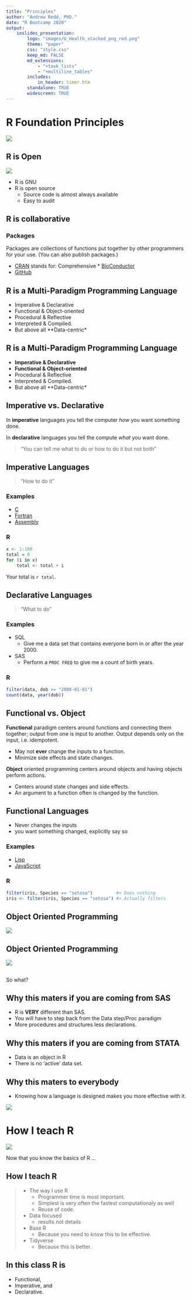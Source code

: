 ```yaml
---
title: "Principles"
author: "Andrew Redd, PhD."
date: "R Bootcamp 2020"
output:
    ioslides_presentation:
        logo: "images/U_Health_stacked_png_red.png"
        theme: "paper"
        css: "style.css"
        keep_md: FALSE
        md_extensions:
            - "+task_lists"
            - "+multiline_tables"
        includes:
            in_header: timer.htm
        standalone: TRUE
        widescreen: TRUE
---
```


# R Foundation Principles

![](images/R_logo.svg)

## R is Open

![](images/GNU.svg){.float-right}

* R is GNU
* R is open source
    + Source code is almost always available
    + Easy to audit

## R is collaborative

### Packages
Packages are collections of functions put together by other programmers for your use. (You can also publish packages.)

 * [CRAN](https://cran.r-project.org/) stands for: Comprehensive  * [BioConductor](http://www.bioconductor.org/)
 * [GitHub](https://github.com/search/advanced)


## R is a Multi-Paradigm Programming Language

* Imperative & Declarative
* Functional & Object-oriented
* Procedural & Reflective
* Interpreted & Compiled.
* But above all **Data-centric*

## R is a Multi-Paradigm Programming Language

* **Imperative & Declarative**
* **Functional & Object-oriented**
* Procedural & Reflective
* Interpreted & Compiled.
* But above all **Data-centric*

## Imperative vs. Declarative

In **imperative** languages you tell the computer *how* you want something done.

In **declarative** languages you tell the compute *what* you want done.

>  "You can tell me what to do or how to do it but not both"

## Imperative Languages

> "How to do it"

### Examples

* [C](https://en.wikipedia.org/wiki/The_C_Programming_Language)
* [Fortran](https://en.wikipedia.org/wiki/Fortran)
* [Assembly](https://en.wikipedia.org/wiki/Assembly_language)

### R
```r
x <- 1:100
total = 0
for (i in x)
    total <- total + i
```

Your total is `r total`.

## Declarative Languages

> "What to do"

### Examples

* SQL
    + Give me a data set that contains everyone born in or after the year 2000.
* SAS
    + Perform a `PROC FREQ` to give me a count of birth years.

### R
```r
filter(data, dob >= "2000-01-01")
count(data, year(dob))
```

## Functional vs. Object

**Functional** paradigm centers around functions and connecting them together;
output from one is input to another.
Output depends only on the input, i.e. idempotent.

* May not **ever** change the inputs to a function.
* Minimize side effects and state changes.

**Object** oriented programming centers around objects and having objects
perform actions.

* Centers around state changes and side effects.
* An argument to a function often is changed by the function.

## Functional Languages

* Never changes the inputs
* you want something changed, explicitly say so

### Examples
* [Lisp](https://en.wikipedia.org/wiki/Common_Lisp)
* [JavaScript](https://en.wikipedia.org/wiki/JavaScript)

### R
```r
filter(iris, Species == "setosa")         #< Does nothing
iris <- filter(iris, Species == "setosa") #< Actually filters
```

## Object Oriented Programming

[![](https://www.azquotes.com/picture-quotes/quote-object-oriented-programming-is-an-exceptionally-bad-idea-which-could-only-have-originated-edsger-dijkstra-7-85-25.jpg){.fullpage}](https://www.azquotes.com/quote/78525)

## Object Oriented Programming
[![](https://www.azquotes.com/picture-quotes/quote-i-used-to-be-enamored-of-object-oriented-programming-i-m-now-finding-myself-leaning-eric-allman-93-23-34.jpg){.fullpage}](https://www.azquotes.com/quote/932334)


## {.flexbox .vcenter}

So what?

## Why this maters if you are coming from SAS

* R is **VERY** different than SAS.
* You will have to step back from the Data step/Proc paradigm
* More procedures and structures less declarations.

## Why this maters if you are coming from STATA

* Data is an object in R
* There is no 'active' data set.

## Why this maters to everybody

* Knowing how a language is designed makes you more effective with it.

[![](https://www.azquotes.com/picture-quotes/quote-you-d-be-surprised-how-many-people-violate-this-simple-principle-every-day-of-their-benjamin-hoff-39-57-21.jpg){.fullwidth}](https://www.azquotes.com/quote/395721)

# How I teach R
[![](https://www.azquotes.com/picture-quotes/quote-the-president-took-the-advice-of-my-east-texas-grandmother-if-you-can-skin-a-cat-without-richard-land-90-66-68.jpg){.fullwidth}](https://www.azquotes.com/quote/906668)

<div class="notes">
Now that you know the basics of R ...
</div>


## How I teach R

> * The way I use R
>   - Programmer time is most important.
>   - Simplest is very often the fastest computationaly as well
>   - Reuse of code.
> * Data focused
>   - results not details
> * Base R
>   - Because you need to know this to be effective.
> * Tidyverse
>   - Because this is better.

## In this class R is

* Functional,
* Imperative, and
* Declarative.
